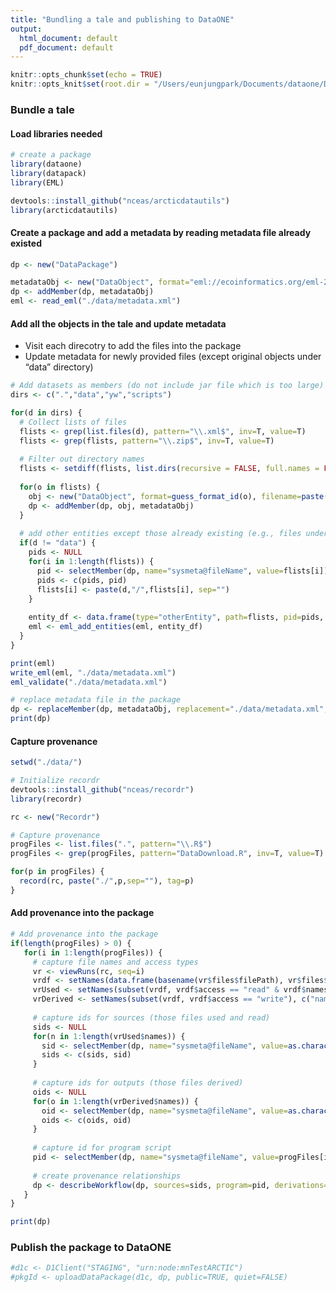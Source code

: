 ```yaml
---
title: "Bundling a tale and publishing to DataONE"
output:
  html_document: default
  pdf_document: default
---
```


```r
knitr::opts_chunk$set(echo = TRUE)
knitr::opts_knit$set(root.dir = "/Users/eunjungpark/Documents/dataone/DataONE_2018_Summer_Intern_Project1/taleForBundleTale/work/data/")
```

### Bundle a tale
#### Load libraries needed
```r
# create a package
library(dataone)
library(datapack)
library(EML)

devtools::install_github("nceas/arcticdatautils")
library(arcticdatautils)
```


#### Create a package and add a metadata by reading metadata file already existed
```r
dp <- new("DataPackage")

metadataObj <- new("DataObject", format="eml://ecoinformatics.org/eml-2.1.1", filename="./data/metadata.xml")
dp <- addMember(dp, metadataObj)
eml <- read_eml("./data/metadata.xml")
```


#### Add all the objects in the tale and update metadata
+ Visit each direcotry to add the files into the package
+ Update metadata for newly provided files (except original objects under "data" directory)
```r
# Add datasets as members (do not include jar file which is too large)
dirs <- c(".","data","yw","scripts")

for(d in dirs) {
  # Collect lists of files
  flists <- grep(list.files(d), pattern="\\.xml$", inv=T, value=T)
  flists <- grep(flists, pattern="\\.zip$", inv=T, value=T)
  
  # Filter out directory names
  flists <- setdiff(flists, list.dirs(recursive = FALSE, full.names = FALSE))
  
  for(o in flists) { 
    obj <- new("DataObject", format=guess_format_id(o), filename=paste(d,"/",o,sep=""))
    dp <- addMember(dp, obj, metadataObj)
  }
  
  # add other entities except those already existing (e.g., files under ./data/)
  if(d != "data") {
    pids <- NULL
    for(i in 1:length(flists)) {
      pid <- selectMember(dp, name="sysmeta@fileName", value=flists[i])
      pids <- c(pids, pid)
      flists[i] <- paste(d,"/",flists[i], sep="")
    }
    
    entity_df <- data.frame(type="otherEntity", path=flists, pid=pids, format_id=guess_format_id(flists), stringsAsFactors=FALSE)
    eml <- eml_add_entities(eml, entity_df)
  }
}

print(eml)
write_eml(eml, "./data/metadata.xml")
eml_validate("./data/metadata.xml")

# replace metadata file in the package
dp <- replaceMember(dp, metadataObj, replacement="./data/metadata.xml", formatId="eml://ecoinformatics.org/eml-2.1.1")
print(dp)
```


#### Capture provenance
```r
setwd("./data/")

# Initialize recordr
devtools::install_github("nceas/recordr")
library(recordr)

rc <- new("Recordr")

# Capture provenance
progFiles <- list.files(".", pattern="\\.R$")
progFiles <- grep(progFiles, pattern="DataDownload.R", inv=T, value=T)

for(p in progFiles) {
  record(rc, paste("./",p,sep=""), tag=p)
}
```


#### Add provenance into the package
```r
# Add provenance into the package
if(length(progFiles) > 0) {
   for(i in 1:length(progFiles)) {
     # capture file names and access types
     vr <- viewRuns(rc, seq=i)
     vrdf <- setNames(data.frame(basename(vr$files$filePath), vr$files$access), c("names","access"))
     vrUsed <- setNames(subset(vrdf, vrdf$access == "read" & vrdf$names != "statep010.shp"), c("names","acess"))
     vrDerived <- setNames(subset(vrdf, vrdf$access == "write"), c("names","acess"))
     
     # capture ids for sources (those files used and read)
     sids <- NULL
     for(n in 1:length(vrUsed$names)) {
       sid <- selectMember(dp, name="sysmeta@fileName", value=as.character(vrUsed$names[n]))
       sids <- c(sids, sid)
     }
     
     # capture ids for outputs (those files derived)
     oids <- NULL
     for(o in 1:length(vrDerived$names)) {
       oid <- selectMember(dp, name="sysmeta@fileName", value=as.character(vrDerived$names[o]))
       oids <- c(oids, oid)
     }
     
     # capture id for program script
     pid <- selectMember(dp, name="sysmeta@fileName", value=progFiles[i])
     
     # create provenance relationships
     dp <- describeWorkflow(dp, sources=sids, program=pid, derivations=oids)
   }
}

print(dp)
```


### Publish the package to DataONE
```r
#d1c <- D1Client("STAGING", "urn:node:mnTestARCTIC")
#pkgId <- uploadDataPackage(d1c, dp, public=TRUE, quiet=FALSE)
```
